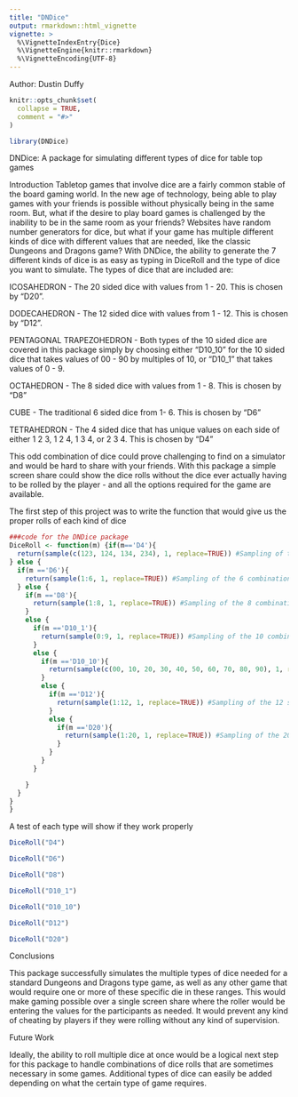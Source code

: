 ```yaml
---
title: "DNDice"
output: rmarkdown::html_vignette
vignette: >
  %\VignetteIndexEntry{Dice}
  %\VignetteEngine{knitr::rmarkdown}
  %\VignetteEncoding{UTF-8}
---
```

Author: Dustin Duffy
```r
knitr::opts_chunk$set(
  collapse = TRUE,
  comment = "#>"
)
```

```r
library(DNDice)
```

DNDice: A package for simulating different types of dice for table top games

Introduction
Tabletop games that involve dice are a fairly common stable of the board gaming world. In the new age of technology, being able to play games with your friends is possible without physically being in the same room. But, what if the desire to play board games is challenged by the inability to be in the same room as your friends? Websites have random number generators for dice, but what if your game has multiple different kinds of dice with different values that are needed, like the classic Dungeons and Dragons game? With DNDice, the ability to generate the 7 different kinds of dice is as easy as typing in DiceRoll and the type of dice you want to simulate. The types of dice that are included are:

ICOSAHEDRON - The 20 sided dice with values from 1 - 20. This is chosen by "D20".


DODECAHEDRON -  The 12 sided dice with values from 1 - 12. This is chosen by "D12".


PENTAGONAL TRAPEZOHEDRON - Both types of the 10 sided dice are covered in this package simply by choosing either "D10_10" for the 10 sided dice that takes values of 00 - 90 by multiples of 10, or "D10_1" that takes values of 0 - 9.


OCTAHEDRON - The 8 sided dice with values from 1 - 8. This is chosen by "D8"


CUBE - The traditional 6 sided dice from 1- 6. This is chosen by "D6"


TETRAHEDRON - The 4 sided dice that has unique values on each side of either 1 2 3, 1 2 4, 1 3 4, or 2 3 4. This is chosen by "D4"

This odd combination of dice could prove challenging to find on a simulator and would be hard to share with your friends. With this package a simple screen share could show the dice rolls without the dice ever actually having to be rolled by the player - and all the options required for the game are available.

The first step of this project was to write the function that would give us the proper rolls of each kind of dice


```r
###code for the DNDice package
DiceRoll <- function(m) {if(m=='D4'){
  return(sample(c(123, 124, 134, 234), 1, replace=TRUE)) #Sampling of the 4 combinations for Tetrahedron
} else {
  if(m =='D6'){
    return(sample(1:6, 1, replace=TRUE)) #Sampling of the 6 combinations of a normal die
  } else {
    if(m =='D8'){
      return(sample(1:8, 1, replace=TRUE)) #Sampling of the 8 combinations of the 
    }
    else {
      if(m =='D10_1'){
        return(sample(0:9, 1, replace=TRUE)) #Sampling of the 10 combinations of the 10 sided dice with values of 0 - 9
      }
      else {
        if(m =='D10_10'){
          return(sample(c(00, 10, 20, 30, 40, 50, 60, 70, 80, 90), 1, replace=TRUE)) #Sampling of the 10 sided dice of the combinations 00 - 90 by 10. This had to be made a little differently than the others due to it not being sequential
        }
        else {
          if(m =='D12'){
            return(sample(1:12, 1, replace=TRUE)) #Sampling of the 12 sided die
          }
          else {
            if(m =='D20'){
              return(sample(1:20, 1, replace=TRUE)) #Sampling of the 20 sided die
            }
          }
        }
      }

    }
  }
}
}
```


A test of each type will show if they work properly

```r
DiceRoll("D4")

DiceRoll("D6")

DiceRoll("D8")

DiceRoll("D10_1")

DiceRoll("D10_10")

DiceRoll("D12")

DiceRoll("D20")
```


Conclusions

This package successfully simulates the multiple types of dice needed for a standard Dungeons and Dragons type game, as well as any other game that would require one or more of these specific die in these ranges. This would make gaming possible over a single screen share where the roller would be entering the values for the participants as needed. It would prevent any kind of cheating by players if they were rolling without any kind of supervision. 

Future Work

Ideally, the ability to roll multiple dice at once would be a logical next step for this package to handle combinations of dice rolls that are sometimes necessary in some games. Additional types of dice can easily be added depending on what the certain type of game requires. 
